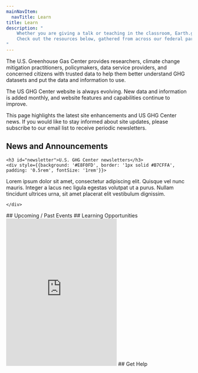 ```yaml
---
mainNavItem:
  navTitle: Learn
title: Learn
description: "
    Whether you are giving a talk or teaching in the classroom, Earth.gov's learning and training resources can help educate your audience about our interconnected Earth.
    Check out the resources below, gathered from across our federal partners.
"
---
```




<AnchorScroll />
<Block >
  <Prose>

  The U.S. Greenhouse Gas Center provides researchers, climate change mitigation practitioners, policymakers, data service providers, and concerned citizens with trusted data to help them better understand GHG datasets and put the data and information to use. 

  The US GHG Center website is always evolving. New data and information is added monthly, and website features and capabilities continue to improve.  

  This page highlights the latest site enhancements and US GHG Center news. If you would like to stay informed about site updates, please subscribe to our email list to receive periodic newsletters. 

  </Prose>
</Block>

<Block>
  <Prose>
    <h2 id="news">News and Announcements</h2>
    <NewsComponent items={NEWS_ITEMS} />

    <h3 id="newsletter">U.S. GHG Center newsletters</h3>
    <div style={{background: '#E8F0FD', border: '1px solid #B7CFFA', padding: '0.5rem', fontSize: '1rem'}}>

Lorem ipsum dolor sit amet, consectetur adipiscing elit. Quisque vel nunc mauris. Integer a lacus nec ligula egestas volutpat ut a purus. Nullam tincidunt ultrices urna, sit amet placerat elit vestibulum dignissim.
    
    </div>
  </Prose>
</Block>



<Block>
  <Prose>
    ## Upcoming / Past Events 
    <EventsComponent items={EVENT_ITEMS} />
  </Prose>
</Block>



<Block>
  <Prose>
    ## Learning Opportunities 
    <Embed
      src="https://www.youtube.com/embed/YQWespzOtzI?si=0T-HzC405nrLfsTp" 
      height="400"
    />
  </Prose>
</Block>

<Block>
  <Prose>
    ## Get Help

  </Prose>
</Block>
